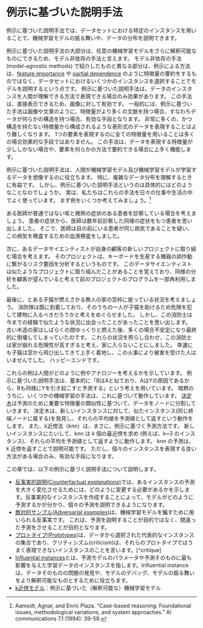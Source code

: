 # 例示に基づいた説明手法 {#example-based}
<!--
# Example-Based Explanations {#example-based}
-->

<!--
Example-based explanation methods select particular instances of the dataset to explain the behavior of machine learning models or to explain the underlying data distribution.
-->
例示に基づいた説明手法では、データセットにおける特定のインスタンスを用いることで、機械学習モデルの振る舞いや、データの分布を説明できます。

<!-- 元からコメントアウトされていた -->
<!-- *Keywords: example-based explanations, case-based reasoning (CBR), solving by analogy* -->

<!--
Example-based explanations are mostly model-agnostic, because they make any machine learning model more interpretable.
The difference to model-agnostic methods is that the example-based methods explain a model by selecting instances of the dataset and not by creating summaries of features (such as [feature importance](#feature-importance) or [partial dependence](#pdp)).
Example-based explanations only make sense if we can represent an instance of the data in a humanly understandable way.
This works well for images, because we can view them directly.
In general, example-based methods work well if the feature values of an instance carry more context, meaning the data has a structure, like images or texts do.
It is more challenging to represent tabular data in a meaningful way, because an instance can consist of hundreds or thousands of (less structured) features.
Listing all feature values to describe an instance is usually not useful.
It works well if there are only a handful of features or if we have a way to summarize an instance.
-->
例示に基づいた説明手法の大部分は、任意の機械学習モデルをさらに解釈可能なものにできるため、モデル非依存の手法と言えます。
モデル非依存の手法 (model-agnostic methods) で紹介したものと異なる部分は、例示による方法は、[feature importance](#feature-importance) や [partial dependence](#pdp) のように特徴量の要約をするものではなく、データセットにおけるいくつかのインスタンスを選択することでモデルを説明するという点です。
例示に基づいた説明手法は、データのインスタンスを人間が理解できる方法で表現できる場合のみ効果があります。
この手法は、直接表示できるため、画像に対して有効です。
一般的には、例示に基づいた手法は画像や文章のように、特徴量がより多くの文脈を持つ場合、すなわちデータが何らかの構造を持つ場合、有効な手段となります。
非常に多くの、かつ構造を持たない特徴量から構成されるような表形式のデータを表現することはより難しくなります。
1つの要素を表現するのに全ての特徴量を用いることは多くの場合効果的な手段ではありません。
この手法は、データを表現する特徴量が少ししかない場合や、要素を何らかの方法で要約できる場合に上手く機能します。

<!--
Example-based explanations help humans construct mental models of the machine learning model and the data the machine learning model has been trained on.
It especially helps to understand complex data distributions.
But what do I mean by example-based explanations?
We often use them in our jobs and daily lives.
Let us start with some examples[^cbr].
-->
例示に基づいた説明手法は、人間が機械学習モデル及び機械学習モデルが学習するデータを想像するのに役立ちます。
特に、複雑なデータ分布を理解するときに有益です。
しかし、例示に基づいた説明手法というのは具体的にはどのようなことなのでしょうか。
実は、私たちはこれらの手法を日々の仕事や生活の中でよく使っています。
まず例をいくつか考えてみましょう。[^cbr]

<!--
A physician sees a patient with an unusual cough and a mild fever.
The patient's symptoms remind her of another patient she had years ago with similar symptoms. 
She suspects that her current patient could have the same disease and she takes a blood sample to test for this specific disease.
-->
ある医師が普通ではない咳と微熱の症状のある患者を診察している場合を考えましょう。
患者の症状から、医師は数年前診察した同様の症状をもつ患者を思い出しました。
そこで、医師は目の前にいる患者が同じ病気であることを疑い、この病気を検査するための血液検査をしました。

<!--
A data scientist works on a new project for one of his clients:
Analysis of the risk factors that lead to the failure of production machines for keyboards.
The data scientist remembers a similar project he worked on and reuses parts of the code from the old project because he thinks the client wants the same analysis.
-->
次に、あるデータサイエンティストが自身の顧客の新しいプロジェクトに取り組む場合を考えます。
そのプロジェクトは、キーボードを生産する機器の誤作動に繋がるリスク要因を分析するというものです。
このデータサイエンティストは似たようなプロジェクトに取り組んだことがあることを覚えており、同様の分析を顧客が望んでいると考えて前のプロジェクトのプログラムを一部再利用しました。

<!--
A kitten sits on the window ledge of a burning and uninhabited house. 
The fire department has already arrived and one of the firefighters ponders for a second whether he can risk going into the building to save the kitten.
He remembers similar cases in his life as a firefighter: 
Old wooden houses that have been burning slowly for some time were often unstable and eventually collapsed.
Because of the similarity of this case, he decides not to enter, because the risk of the house collapsing is too great. 
Fortunately, the kitty jumps out of the window, lands safely and nobody is harmed in the fire. Happy end.
-->
最後に、とある子猫が燃えさかる無人の家の窓枠に座っている状況を考えましょう。
消防隊は既に到着しており、そのうちの一人が子猫を助けるため危険を犯して建物に入るべきだろうかと考えをめぐらせました。
しかし、この消防士は今までの経験で似たような状況に出会ったことがあったことを思い出します。
古い木造の家はしばらくの間ゆっくりと燃えた後、多くの場合不安定になり最終的に倒壊してしまっていたのです。
これらの状況を照らし合わせ、この消防士は家が崩れる危険性が高すぎると考え、家に入らないことにしました。
幸運にも子猫は窓から飛び出してきて上手く着地し、この火事により被害を受けた人はいませんでした。
ハッピーエンドです。

<!--
These stories illustrate how we humans think in examples or analogies.
The blueprint of example-based explanations is: 
Thing B is similar to thing A and A caused Y, so I predict that B will cause Y as well.
Implicitly, some machine learning approaches work example-based.
[Decision trees](#tree) partition the data into nodes based on the similarities of the data points in the features that are important for predicting the target.
A decision tree gets the prediction for a new data instance by finding the instances that are similar (= in the same terminal node) and returning the average of the outcomes of those instances as the prediction.
The k-nearest neighbors (knn) method works explicitly with example-based predictions. 
For a new instance, a knn model locates the k-nearest neighbors (e.g. the k=3 closest instances) and returns the average of the outcomes of those neighbors as a prediction.
The prediction of a knn can be explained by returning the k neighbors, which -- again -- is only meaningful if we have a good way to represent a single instance.
-->
これらの例は人間がどのように例やアナロジーを考えるかを示しています。
例示に基づいた説明手法は、基本的に「BはAと似ており、AはYの原因であるから、Bも同様にYを引き起こすと予測する」という考えを用いています。
暗黙のうちに、いくつかの機械学習の手法は、これに基づいて動作しています。
[決定木](#tree)は予測のために重要な特徴量の類似性に基づいて、データをノードに分割していきます。
決定木は、新しいインスタンスに対して、似たインスタンス(同じ終端ノードに属する)を発見し、それらの平均値を予測値として返すという動作をします。
また、k近傍法（knn）は、まさに、例示に基づく予測方法です。
新しいインスタンスにたいして、knn は k 個の最近傍を求め (例えば、k=3 のインスタンス)、それらの平均を予測値として返すように動作します。
knn の予測は、k 近傍を返すことで説明可能です。
ただし、個々のインスタンスを表現する良い方法がある場合のみ、有効な手段になります。

<!--
The chapters in this part cover the following example-based interpretation methods:
-->
この章では、以下の例示に基づく説明手法について説明します。

<!--
- [Counterfactual explanations](#counterfactual) tell us how an instance has to change to significantly change its prediction. 
By creating counterfactual instances, we learn  about how the model makes its predictions and can explain individual predictions.
- [Adversarial examples](#adversarial) are counterfactuals used to fool machine learning models. 
The emphasis is on flipping the prediction and not explaining it. 
- [Prototypes](#proto) are a selection of representative instances from the data and criticisms are instances that are not well represented by those prototypes. [^critique]
- [Influential instances](#influential) are the training data points that were the most influential for the parameters of a prediction model or the predictions themselves. 
Identifying and analysing influential instances helps to find problems with the data, debug the model and understand the model's behavior better.
- [k-nearest neighbors model](#other-interpretable): An (interpretable) machine learning model  based on examples.
-->
- [反事実的説明(Counterfactual explanations)](#counterfactual)では、あるインスタンスの予測を大きく変化させるためには、どのように変更する必要があるかを示します。反事実的なインスタンスを作成することによって、モデルがどのように予測するかが分かり、個々の予測を説明できるようになります。
- [敵対的サンプル(Adversarial examples)](#adversarial)は、機械学習モデルを騙すために用いられる反事実です。
これは、予測を説明することが目的ではなく、間違った予測をさせることが目的となります。
- [プロトタイプ(Prototypes)](#proto)は、データから選択された代表的なインスタンスの集合であり、クリティシズム(criticism)は、それらのプロトタイプではうまく表現できないインスタンスのことを言います。[^critique]
- [Influential instances](#influential)とは、予測モデルのパラメータや予測そのものに最も影響を与えた学習データのインスタンスを指します。Influential instance は、データそのものの問題の発見や、モデルのデバッグ、モデルの振る舞いをより解釈可能なものとするために役立ちます。
- [k近傍モデル](#other-interpretable)：例示に基づいた（解釈可能な）機械学習モデル

[^cbr]: Aamodt, Agnar, and Enric Plaza. "Case-based reasoning: Foundational issues, methodological variations, and system approaches." AI communications 7.1 (1994): 39-59.


